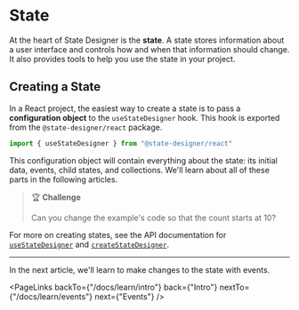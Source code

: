 # State

At the heart of State Designer is the **state**. A state stores information about a user interface and controls how and when that information should change. It also provides tools to help you use the state in your project.

## Creating a State

In a React project, the easiest way to create a state is to pass a **configuration object** to the `useStateDesigner` hook. This hook is exported from the `@state-designer/react` package.

```jsx
import { useStateDesigner } from "@state-designer/react"
```

<LiveView snippet="state" />

This configuration object will contain everything about the state: its initial data, events, child states, and collections. We'll learn about all of these parts in the following articles.

> 🏆 **Challenge**
>
> Can you change the example's code so that the count starts at 10?

For more on creating states, see the API documentation for [`useStateDesigner`](/docs/api/useStateDesigner) and [`createStateDesigner`](/docs/api/createStateDesigner).

---

In the next article, we'll learn to make changes to the state with events.

<PageLinks
  backTo={"/docs/learn/intro"}
  back={"Intro"}
  nextTo={"/docs/learn/events"}
  next={"Events"}
/>

